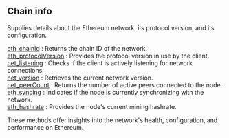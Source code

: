 
## Chain info

Supplies details about the Ethereum network, its protocol version, and its configuration.

[eth_chainId](/ethereum-api/chaininfo/eth_chainId) : Returns the chain ID of the network.  \
[eth_protocolVersion](/ethereum-api/chaininfo/eth_protocolVersion) : Provides the protocol version in use by the client.  \
[net_listening](/ethereum-api/chaininfo/net_listening) : Checks if the client is actively listening for network connections. \
[net_version](/ethereum-api/chaininfo/net_version) : Retrieves the current network version.  \
[net_peerCount](/ethereum-api/chaininfo/net_peerCount) : Returns the number of active peers connected to the node.  \
[eth_syncing](/ethereum-api/chaininfo/eth_syncing) : Indicates if the node is currently synchronizing with the network.  \
[eth_hashrate](/ethereum-api/chaininfo/eth_hashrate) : Provides the node's current mining hashrate.

These methods offer insights into the network's health, configuration, and performance on Ethereum.

<Space h={16} />
<GetStarted />



